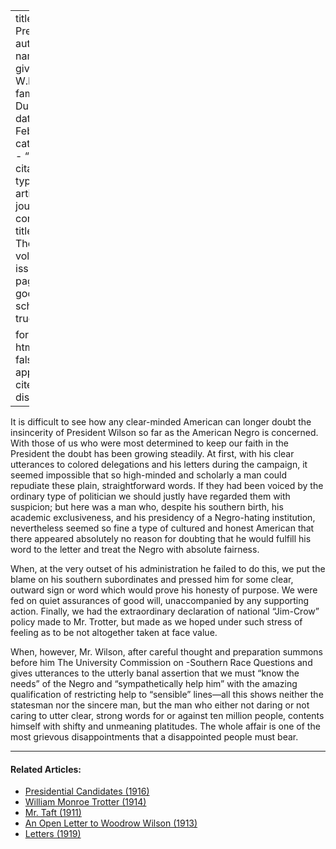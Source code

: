 
---
title: 'The President'
author:
  - name:
      given: W.E.B.
      family: Du Bois
date: Feb. 1915
categories: 
  - ""
citation: 
  type: article-journal
  container-title: The Crisis
  volume: 9
  issue: 4
  page: 181
google-scholar: true

format:
  html:
    toc: false
    appendix-cite-as: display
---



It is difficult to see how any clear-minded American can longer doubt the
insincerity of President Wilson so far as the American Negro is
concerned. With those of us who were most determined to keep our faith
in the President the doubt has been growing steadily. At first, with
his clear utterances to colored delegations and his letters during the
campaign, it seemed impossible that so high-minded and scholarly a man
could repudiate these plain, straightforward words. If they had been
voiced by the ordinary type of politician we should justly have regarded
them with suspicion; but here was a man who, despite his southern birth,
his academic exclusiveness, and his presidency of a Negro-hating
institution, nevertheless seemed so fine a type of cultured and honest
American that there appeared absolutely no reason for doubting that he
would fulfill his word to the letter and treat the Negro with absolute
fairness.

When, at the very outset of his administration he failed to do this, we
put the blame on his southern subordinates and pressed him for some
clear, outward sign or word which would prove his honesty of purpose. We
were fed on quiet assurances of good will, unaccompanied by any
supporting action. Finally, we had the extraordinary declaration of
national "Jim-Crow" policy made to Mr. Trotter, but made as we hoped
under such stress of feeling as to be not altogether taken at face
value.

When, however, Mr. Wilson, after careful thought and preparation summons before him The University Commission on -Southern Race Questions and gives utterances to the utterly banal assertion that we must "know the needs" of the Negro and
"sympathetically help him" with the amazing qualification of restricting
help to "sensible" lines---all this shows neither the statesman nor the
sincere man, but the man who either not daring or not caring to utter
clear, strong words for or against ten million people, contents himself
with shifty and unmeaning platitudes. The whole affair is one of the
most grievous disappointments that a disappointed people must bear.

<!-- Similar articles start here -->

<hr>
#### Related Articles:

* [Presidential Candidates (1916)](/Volumes/13/01/presidential_candidates.html)
* [William Monroe Trotter (1914)](/Volumes/09/02/trotter.html)
* [Mr. Taft (1911)](/Volumes/02/06/taft.html)
* [An Open Letter to Woodrow Wilson (1913)](/Volumes/05/05/open_letter.html)
* [Letters (1919)](/Volumes/17/01/letters.html)

<!-- Similar articles end here -->